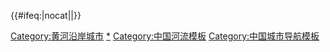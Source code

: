 {{Navbox
|name = 黄河沿岸城市
|title = [[黄河]]沿岸主要城市
|image = [[File:黄河流域主要城市.svg|400px]]
|state = {{{state<includeonly>|collapsed</includeonly>}}}

|group1style = background: #ececec; vertical-align: text-top; text-align: center
|group1 = [[中国一级行政区|省区]]
|list1style = background: #ececec; vertical-align: text-top; text-align: center;
|list1 = 沿岸[[中华人民共和国城市建制|大型城市]]（流向→）

|group2 = [[甘肃省|甘肃]]
|list2  = '''[[兰州市|兰州]]'''{{to}}[[白银市|白银]]

|group3 = [[宁夏回族自治区|宁夏]]
|list3  = [[中卫市|中卫]]{{to}}[[吴忠市|吴忠]]{{to}}'''[[银川市|银川]]'''{{to}}[[石嘴山市|石嘴山]]

|group4 = [[内蒙古自治区|内蒙]]
|list4  = [[乌海市|乌海]]{{to}}[[鄂尔多斯市|鄂尔多斯]]{{to}}[[巴彦淖尔市|巴彦淖尔]]{{to}}[[包头市|包头]]{{to}}'''[[呼和浩特市|呼和浩特]]'''（上中游分界）

|group5 = [[山西省|山西]]
|list5  = [[忻州市|忻州]]{{to}}[[吕梁市|吕梁]]{{to}}[[临汾市|临汾]]{{to}}[[运城市|运城]]

|group6 = [[陕西省|陕西]]
|list6  = [[榆林市|榆林]]{{to}}[[延安市|延安]]{{to}}[[渭南市|渭南]]

|group7 = [[河南省|河南]]
|list7  = [[三门峡市|三门峡]]{{to}}[[洛阳市|洛阳]]{{to}}[[济源市|济源]]{{to}}[[焦作市|焦作]]{{to}}'''[[郑州市|郑州]]'''（中下游分界）{{to}}[[新乡市|新乡]]{{to}}[[开封市|开封]]{{to}}[[濮阳市|濮阳]]

|group8 = [[山东省|山东]]
|list8  = [[泰安市|泰安]]{{to}} [[聊城市|聊城]]{{to}}[[德州市|德州]]{{to}}'''[[济南市|济南]]'''{{to}}[[滨州市|滨州]]{{to}}[[淄博市|淄博]]{{to}}[[东营市|东营]]

}}<includeonly>{{#ifeq:{{{1}}}|nocat||[[Category:黄河沿岸城市]]}}</includeonly><noinclude>

[[Category:黄河沿岸城市|*]]
[[Category:中国河流模板]]
[[Category:中国城市导航模板]]
</noinclude>